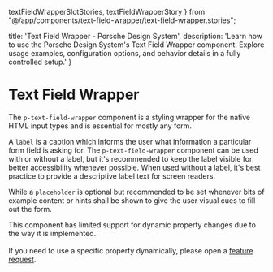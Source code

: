   textFieldWrapperSlotStories,
  textFieldWrapperStory
} from "@/app/components/text-field-wrapper/text-field-wrapper.stories";

  title: 'Text Field Wrapper - Porsche Design System',
  description: 'Learn how to use the Porsche Design System\'s Text Field Wrapper component. Explore usage examples, configuration options, and behavior details in a fully controlled setup.'
}

# Text Field Wrapper <ComponentStatus tagName="p-text-field-wrapper"></ComponentStatus>

The `p-text-field-wrapper` component is a styling wrapper for the native HTML input types and is essential for mostly
any form.

A `label` is a caption which informs the user what information a particular form field is asking for. The
`p-text-field-wrapper` component can be used with or without a label, but it's recommended to keep the label visible for
better accessibility whenever possible. When used without a label, it's best practice to provide a descriptive label
text for screen readers.

While a `placeholder` is optional but recommended to be set whenever bits of example content or hints shall be shown to
give the user visual cues to fill out the form.

<Notification heading="Layout hint" heading-tag="h2" state="warning">
  This component has limited support for dynamic property changes due to the way it is implemented. <br /><br />
  If you need to use a specific property dynamically, please open a <a href="/help/feature-request/">feature request</a>.
</Notification>

<Configurator tagName="p-text-field-wrapper" story={textFieldWrapperStory} slotStories={textFieldWrapperSlotStories} />
